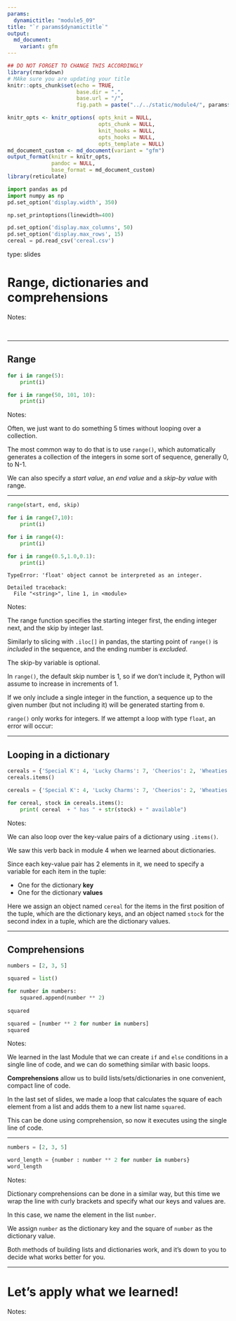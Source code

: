 ---
params:
  dynamictitle: "module5_09"
title: "`r params$dynamictitle`"
output: 
  md_document:
    variant: gfm
---


```{r setup, include=FALSE}
## DO NOT FORGET TO CHANGE THIS ACCORDINGLY 
library(rmarkdown)
# MAke sure you are updating your title 
knitr::opts_chunk$set(echo = TRUE,
                      base.dir = ".", 
                      base.url = "/",
                      fig.path = paste("../../static/module4/", params$dynamictitle,"/", sep = ""))

knitr_opts <- knitr_options( opts_knit = NULL,
                             opts_chunk = NULL,
                             knit_hooks = NULL,
                             opts_hooks = NULL,
                             opts_template = NULL)
md_document_custom <- md_document(variant = "gfm")
output_format(knitr = knitr_opts,
              pandoc = NULL,
              base_format = md_document_custom)
library(reticulate)

```


```{python include=FALSE}
import pandas as pd
import numpy as np
pd.set_option('display.width', 350)

np.set_printoptions(linewidth=400)

pd.set_option('display.max_columns', 50)
pd.set_option('display.max_rows', 15)
cereal = pd.read_csv('cereal.csv')
```


type: slides


# Range, dictionaries and comprehensions

Notes: 

<br> 

---


## Range 


```{python}
for i in range(5):
    print(i)
```


```{python}
for i in range(50, 101, 10):
    print(i)
```


Notes: 

Often, we just want to do something 5 times without looping over a collection. 

The most common way to do that is to use `range()`, which automatically generates a collection of the integers in some sort of sequence, generally 0, to N-1.

We can also specify a _start value_, an _end value_ and a _skip-by value_ with range. 

---

```python
range(start, end, skip)
```


```{python}
for i in range(7,10):
    print(i)
```


```{python}
for i in range(4):
    print(i)
```

```python
for i in range(0.5,1.0,0.1):
    print(i)
```

```out
TypeError: 'float' object cannot be interpreted as an integer.

Detailed traceback: 
  File "<string>", line 1, in <module>

```

Notes: 

The range function specifies the starting integer first, the ending integer next, and the skip by integer last.  

Similarly to slicing with `.iloc[]` in pandas, the starting point of `range()` is *included* in the sequence, and the ending number is *excluded*.  

The skip-by variable is optional. 

In `range()`, the default skip number is 1, so if we don't include it, Python will assume to increase in increments of 1. 

If we only include a single integer in the function, a sequence up to the given number (but not including it) will be generated starting from `0`.

`range()` only works for integers.  If we attempt a loop with type `float`, an error will occur: 

---

## Looping in a dictionary


```{python}
cereals = {'Special K': 4, 'Lucky Charms': 7, 'Cheerios': 2, 'Wheaties': 3}
cereals.items()
```


```{python}
cereals = {'Special K': 4, 'Lucky Charms': 7, 'Cheerios': 2, 'Wheaties': 3}

for cereal, stock in cereals.items():
    print( cereal  + " has " + str(stock) + " available")
```

Notes: 

We can also loop over the key-value pairs of a dictionary using `.items()`.  

We saw this verb back in module 4 when we learned about dictionaries. 

Since each key-value pair has 2 elements in it, we need to specify a variable for each item in the tuple:

- One for the dictionary **key**
- One for the dictionary **values**

Here we assign an object named `cereal` for the items in the first position of the tuple, which are the dictionary keys, and an object named `stock` for the second index in a tuple, which are the dictionary values. 


---

## Comprehensions

```{python}
numbers = [2, 3, 5]
```


```{python}
squared = list()

for number in numbers: 
    squared.append(number ** 2)
    
squared
```

```{python}
squared = [number ** 2 for number in numbers]
squared
```


Notes: 

We learned in the last Module that we can create `if` and `else` conditions in a single line of code, and we can do something similar with basic loops. 

**Comprehensions** allow us to build lists/sets/dictionaries in one convenient, compact line of code.

In the last set of slides, we made a loop that calculates the square of each element from a list and adds them to a new list name `squared`. 

This can be done using comprehension, so now it executes using the single line of code.

---


```{python}
numbers = [2, 3, 5]

word_length = {number : number ** 2 for number in numbers}
word_length
```


Notes: 

Dictionary comprehensions can be done in a similar way, but this time we wrap the line with curly brackets and specify what our keys and values are.

In this case, we name the element in the list `number`. 

We assign `number` as the dictionary key and the square of `number` as the dictionary value. 

Both methods of building lists and dictionaries work, and it's down to you to decide what works better for you. 


---

# Let’s apply what we learned!

Notes: <br>